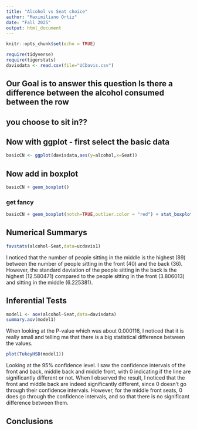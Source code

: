 ```yaml
---
title: "Alcohol vs Seat choice"
author: "Maximiliano Ortiz"
date: "Fall 2025"
output: html_document
---
```


```r
knitr::opts_chunk$set(echo = TRUE)
```

```r
require(tidyverse)
require(tigerstats)
davisdata <- read.csv(file="UCDavis.csv")
```
## Our Goal is to answer this question Is there a difference between the alcohol consumed between the row
## you choose to sit in??

## Now with ggplot - first select the basic data

```r
basicCN <- ggplot(davisdata,aes(y=alcohol,x=Seat))
```
## Now add in boxplot

```r
basicCN + geom_boxplot()
```
  
  
### get fancy  

```r
basicCN + geom_boxplot(notch=TRUE,outlier.color = "red") + stat_boxplot(geom ='errorbar') + labs(title="Fancy notch boxplot \n with 2 lines")
```

## Numerical Summarys 

```r
favstats(alcohol~Seat,data=ucdavis1)
```

I noticed that the number of people sitting in the middle is the highest (89) between the number of people sitting in the front (40) and the back (36). However, the standard deviation of the people sitting in the back is the highest (12.580471) compared to the people sitting in the front (3.806013) and sitting in the middle (6.225381). 

## Inferential Tests

```r
model1 <- aov(alcohol~Seat,data=davisdata)
summary.aov(model1)
```

When looking at the P-value which was about 0.000116, I noticed that it is really small and telling me that there is a big statistical difference between the values. 

```r
plot(TukeyHSD(model1))
```

Looking at the 95% confidence level. I saw the confidence intervals of the front and back, middle back and middle front, with 0 indicating if the line are significantly different or not. When I observed the result, I noticed that the front and middle back are indeed significantly different, since 0 doesn't go through their confidence intervals. However, for the middle front seats, 0 does go through the confidence intervals, and so that there is no significant difference between them.  

## Conclusions


